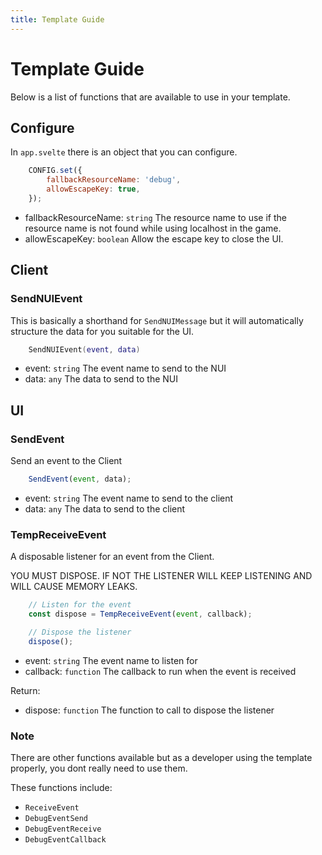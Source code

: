 ```yaml
---
title: Template Guide
---
```


# Template Guide

Below is a list of functions that are available to use in your template.


## Configure

In `app.svelte` there is an object that you can configure.

```js
    CONFIG.set({
        fallbackResourceName: 'debug',
        allowEscapeKey: true,
    });
```

- fallbackResourceName: `string` The resource name to use if the resource name is not found while using localhost in the game.
- allowEscapeKey: `boolean` Allow the escape key to close the UI.


## Client

### SendNUIEvent

This is basically a shorthand for `SendNUIMessage` but it will automatically structure the data for you suitable for the UI.

```lua
    SendNUIEvent(event, data)
```
- event: `string` The event name to send to the NUI
- data: `any` The data to send to the NUI

## UI

### SendEvent

Send an event to the Client

```js
    SendEvent(event, data);
```
- event: `string` The event name to send to the client
- data: `any` The data to send to the client

### TempReceiveEvent

A disposable listener for an event from the Client.

YOU MUST DISPOSE. IF NOT THE LISTENER WILL KEEP LISTENING AND WILL CAUSE MEMORY LEAKS.

```js
    // Listen for the event
    const dispose = TempReceiveEvent(event, callback);

    // Dispose the listener
    dispose();
```
- event: `string` The event name to listen for
- callback: `function` The callback to run when the event is received

Return:
- dispose: `function` The function to call to dispose the listener


### Note
There are other functions available but as a developer using the template properly, you dont really need to use them.

These functions include:
- `ReceiveEvent`
- `DebugEventSend`
- `DebugEventReceive`
- `DebugEventCallback`